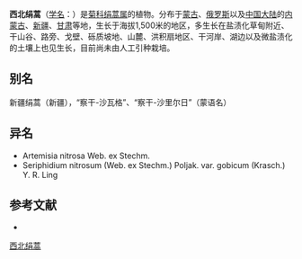 {{Speciesbox
| name = 西北绢蒿
| status = 
| status_system = 
| image =
| genus = Seriphidium
| species = nitrosum
| authority = (Web. ex Stechm.) Poljak.
| subdivision_ranks =[[变种|变种]]
| subdivision =
* 西北绢蒿 ''S. n.'' var. ''nitrosum''
* [[戈壁绢蒿|戈壁绢蒿]] ''S. n.'' var. ''gobicum''
}}

'''西北绢蒿'''（[[学名|学名]]：{{lang|la|''Seriphidium nitrosum''}}）是[[菊科|菊科]][[绢蒿属|绢蒿属]]的植物。分布于[[蒙古|蒙古]]、[[俄罗斯|俄罗斯]]以及[[中国大陆|中国大陆]]的[[内蒙古|内蒙古]]、[[新疆|新疆]]、[[甘肃|甘肃]]等地，生长于海拔1,500米的地区，多生长在盐渍化草甸附近、干山谷、路旁、戈壁、砾质坡地、山麓、洪积扇地区、干河岸、湖边以及微盐渍化的土壤上也见生长，目前尚未由人工引种栽培。

== 别名 ==
新疆绢蒿（新疆），“察干-沙瓦格”、“察干-沙里尔日”（蒙语名）

== 异名 ==
* Artemisia nitrosa Web. ex Stechm.
* Seriphidium nitrosum (Web. ex Stechm.) Poljak. var. gobicum (Krasch.) Y. R. Ling

== 参考文献 ==
<div class="references-small">
* {{cite web| url =http://www.bioinfo.cn/db05/KmzwSpecies.php?action=view&id=4829| title =西北绢蒿（原变种）| work =《中国高等植物数据库全库》| publisher =中国科学院微生物研究所| author =昆明植物研究所| accessdate =2009-02-25| archive-date =2016-03-05| archive-url =https://web.archive.org/web/20160305061323/http://www.bioinfo.cn/db05/KmzwSpecies.php?action=view&id=4829| dead-url =yes}}
</div>
{{Taxonbar|from=Q15231478}}

[[Category:绢蒿属|西北绢蒿]]


{{植物小作品}}